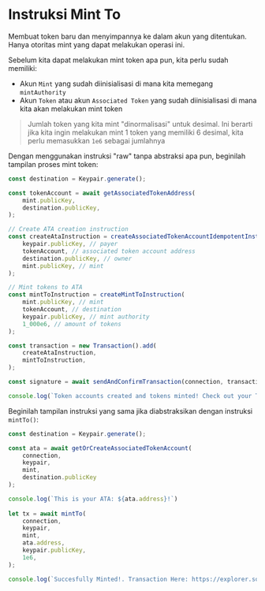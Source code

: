 
# Instruksi Mint To

Membuat token baru dan menyimpannya ke dalam akun yang ditentukan. Hanya otoritas mint yang dapat melakukan operasi ini.

Sebelum kita dapat melakukan mint token apa pun, kita perlu sudah memiliki:
- Akun `Mint` yang sudah diinisialisasi di mana kita memegang `mintAuthority`
- Akun `Token` atau akun `Associated Token` yang sudah diinisialisasi di mana kita akan melakukan mint token

> Jumlah token yang kita mint "dinormalisasi" untuk desimal. Ini berarti jika kita ingin melakukan mint 1 token yang memiliki 6 desimal, kita perlu memasukkan `1e6` sebagai jumlahnya

<ArticleSection name="Instruksi Raw" id="raw-instruction" level="h2" />

Dengan menggunakan instruksi "raw" tanpa abstraksi apa pun, beginilah tampilan proses mint token:

```ts
const destination = Keypair.generate();

const tokenAccount = await getAssociatedTokenAddress(
    mint.publicKey,
    destination.publicKey,
);

// Create ATA creation instruction
const createAtaInstruction = createAssociatedTokenAccountIdempotentInstruction(
    keypair.publicKey, // payer
    tokenAccount, // associated token account address
    destination.publicKey, // owner
    mint.publicKey, // mint
);

// Mint tokens to ATA 
const mintToInstruction = createMintToInstruction(
    mint.publicKey, // mint
    tokenAccount, // destination
    keypair.publicKey, // mint authority
    1_000e6, // amount of tokens
);

const transaction = new Transaction().add(
    createAtaInstruction,
    mintToInstruction,
);

const signature = await sendAndConfirmTransaction(connection, transaction, [keypair]);

console.log(`Token accounts created and tokens minted! Check out your TX here: https://explorer.solana.com/tx/${signature}?cluster=devnet`);
```

<ArticleSection name="Instruksi Terabstraksi" id="abstracted-instruction" level="h2" />

Beginilah tampilan instruksi yang sama jika diabstraksikan dengan instruksi `mintTo()`:

```ts
const destination = Keypair.generate();

const ata = await getOrCreateAssociatedTokenAccount(
    connection,
    keypair,
    mint,
    destination.publicKey
);

console.log(`This is your ATA: ${ata.address}!`)
  
let tx = await mintTo(
    connection,
    keypair,
    mint,
    ata.address,
    keypair.publicKey,
    1e6,
);

console.log(`Succesfully Minted!. Transaction Here: https://explorer.solana.com/tx/${tx}?cluster=devnet`)
```